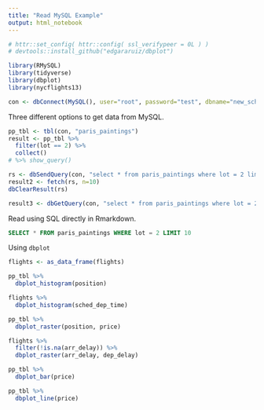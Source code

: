 ```yaml
---
title: "Read MySQL Example"
output: html_notebook
---
```


```r
# httr::set_config( httr::config( ssl_verifypeer = 0L ) )
# devtools::install_github("edgararuiz/dbplot")

library(RMySQL)
library(tidyverse)
library(dbplot)
library(nycflights13)

con <- dbConnect(MySQL(), user="root", password="test", dbname="new_schema", host="127.0.0.1")
```

Three different options to get data from MySQL.

```r
pp_tbl <- tbl(con, "paris_paintings")
result <- pp_tbl %>%
  filter(lot == 2) %>%
  collect()
# %>% show_query()

rs <- dbSendQuery(con, "select * from paris_paintings where lot = 2 limit 10;")
result2 <- fetch(rs, n=10)
dbClearResult(rs)

result3 <- dbGetQuery(con, "select * from paris_paintings where lot = 2 limit 10;")
```

Read using SQL directly in Rmarkdown.

```sql
SELECT * FROM paris_paintings WHERE lot = 2 LIMIT 10
```

Using `dbplot`

```r
flights <- as_data_frame(flights)

pp_tbl %>% 
  dbplot_histogram(position)

flights %>% 
  dbplot_histogram(sched_dep_time)

pp_tbl %>%
  dbplot_raster(position, price) 

flights %>%
  filter(!is.na(arr_delay)) %>%
  dbplot_raster(arr_delay, dep_delay) 

pp_tbl %>%
  dbplot_bar(price)

pp_tbl %>%
  dbplot_line(price)
```

 
